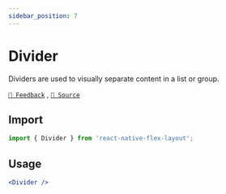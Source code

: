```yaml
---
sidebar_position: 7
---
```


# Divider

Dividers are used to visually separate content in a list or group.

[`💬 Feedback`](https://github.com/yamankatby/react-native-flex-layout/labels/divider) , [`🌱 Source`](https://github.com/yamankatby/react-native-flex-layout/blob/main/src/Divider.tsx)

## Import

```js
import { Divider } from 'react-native-flex-layout';
```

## Usage

```jsx
<Divider />
```
